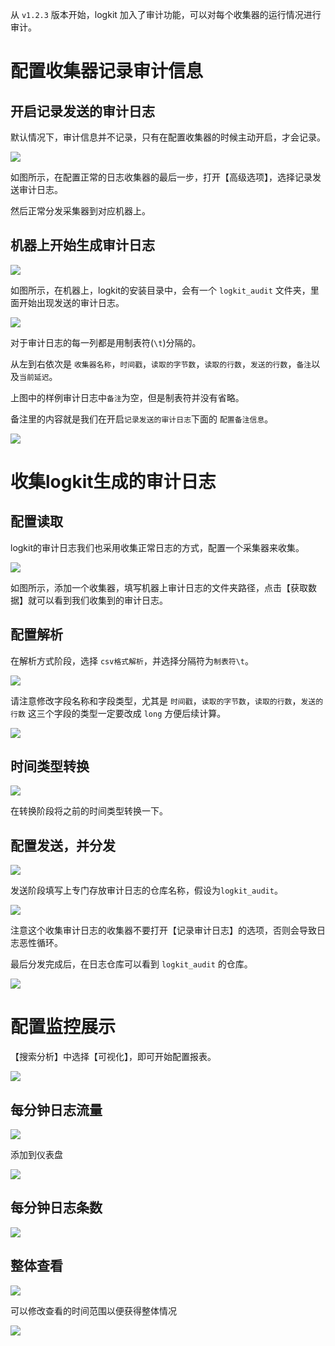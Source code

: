 从 `v1.2.3` 版本开始，logkit 加入了审计功能，可以对每个收集器的运行情况进行审计。



# 配置收集器记录审计信息

## 开启记录发送的审计日志

默认情况下，审计信息并不记录，只有在配置收集器的时候主动开启，才会记录。

![](https://dn-odum9helk.qbox.me/FhuPUw1ybovzTStonXAed6aiAV3G)

如图所示，在配置正常的日志收集器的最后一步，打开【高级选项】，选择记录发送审计日志。

然后正常分发采集器到对应机器上。


## 机器上开始生成审计日志

![](https://dn-odum9helk.qbox.me/FsSLGIujyNtWBrf-Zk6Tdya2QDG4)

如图所示，在机器上，logkit的安装目录中，会有一个  `logkit_audit` 文件夹，里面开始出现发送的审计日志。

![](https://dn-odum9helk.qbox.me/FnDKEJmOHnyEd_gX9N-0ljn495tw)

对于审计日志的每一列都是用制表符(`\t`)分隔的。

从左到右依次是 `收集器名称`，`时间戳`，`读取的字节数`，`读取的行数`，`发送的行数`，`备注`以及`当前延迟`。

上图中的样例审计日志中`备注`为空，但是制表符并没有省略。

备注里的内容就是我们在开启`记录发送的审计日志`下面的 `配置备注信息`。

![](https://dn-odum9helk.qbox.me/Fpt0wgb8o-E526R4wRmo1Ubp3YJt)


# 收集logkit生成的审计日志

## 配置读取

logkit的审计日志我们也采用收集正常日志的方式，配置一个采集器来收集。

![](https://dn-odum9helk.qbox.me/FiDRhJxaaBxttxtdj_JvPk-nGhAT)

如图所示，添加一个收集器，填写机器上审计日志的文件夹路径，点击【获取数据】就可以看到我们收集到的审计日志。

## 配置解析

在解析方式阶段，选择 `csv格式解析`，并选择分隔符为`制表符\t`。

![](https://dn-odum9helk.qbox.me/Fr689K2reBpirBtOP_jINgVSg4Ie)

请注意修改字段名称和字段类型，尤其是 `时间戳`，`读取的字节数`，`读取的行数`，`发送的行数` 这三个字段的类型一定要改成 `long`  方便后续计算。

![](https://dn-odum9helk.qbox.me/Fmmw3ZBwh-2f44TJJWaiORYzx1qY)

## 时间类型转换

![](https://dn-odum9helk.qbox.me/FiXocRP41jOHaBsvclZcHi0I8CVY)

在转换阶段将之前的时间类型转换一下。

## 配置发送，并分发

![](https://dn-odum9helk.qbox.me/FqSQyVDXQxLNS-J0lKMEDisouU0N)

发送阶段填写上专门存放审计日志的仓库名称，假设为`logkit_audit`。

![](https://dn-odum9helk.qbox.me/Fuuly7_BAiM8zB2p7vnkHNyk6yC0)

注意这个收集审计日志的收集器不要打开【记录审计日志】的选项，否则会导致日志恶性循环。

最后分发完成后，在日志仓库可以看到 `logkit_audit` 的仓库。

![](https://dn-odum9helk.qbox.me/FoSsdfxwnJsWNlnOSY5w2nWuKE6N)

# 配置监控展示

【搜索分析】中选择【可视化】，即可开始配置报表。

![](https://dn-odum9helk.qbox.me/FnsQ9XHjk7bXfo1--kA5LEKRJEa_)

## 每分钟日志流量

![](https://dn-odum9helk.qbox.me/FlBkLkKwrgunwpRv3fr3qDvFqt5K)

添加到仪表盘

![](https://dn-odum9helk.qbox.me/Fis4dokkIIDQcF90OF2bGxqafOxd)

## 每分钟日志条数

![](https://dn-odum9helk.qbox.me/FoMEFGyFExAVJbGoE8OypfXv-28M)


## 整体查看


![](https://dn-odum9helk.qbox.me/FkZ4BhAm3ieKLWgqFG_LD9_8mtZ5)

可以修改查看的时间范围以便获得整体情况

![](https://dn-odum9helk.qbox.me/FkH32aAZgmPWFjgOJasV3YMfFuxS)


